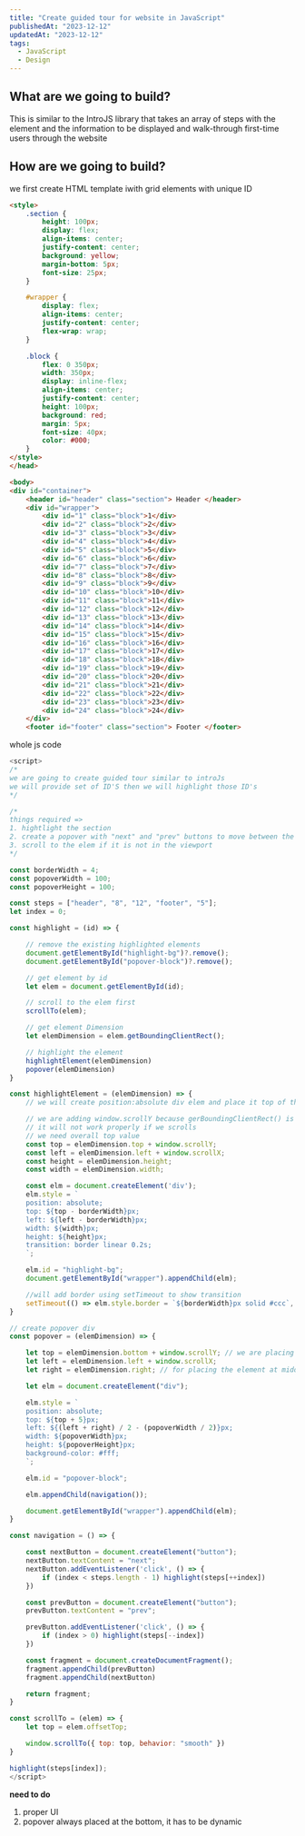 ```yaml
---
title: "Create guided tour for website in JavaScript"
publishedAt: "2023-12-12"
updatedAt: "2023-12-12"
tags:
  - JavaScript
  - Design
---
```


## What are we going to build?

This is similar to the IntroJS library that takes an array of steps with the element and the information to be displayed and walk-through first-time users through the website

## How are we going to build?

we first create HTML template iwith grid elements with unique ID

```html
<style>
    .section {
        height: 100px;
        display: flex;
        align-items: center;
        justify-content: center;
        background: yellow;
        margin-bottom: 5px;
        font-size: 25px;
    }

    #wrapper {
        display: flex;
        align-items: center;
        justify-content: center;
        flex-wrap: wrap;
    }

    .block {
        flex: 0 350px;
        width: 350px;
        display: inline-flex;
        align-items: center;
        justify-content: center;
        height: 100px;
        background: red;
        margin: 5px;
        font-size: 40px;
        color: #000;
    }
</style>
</head>

<body>
<div id="container">
    <header id="header" class="section"> Header </header>
    <div id="wrapper">
        <div id="1" class="block">1</div>
        <div id="2" class="block">2</div>
        <div id="3" class="block">3</div>
        <div id="4" class="block">4</div>
        <div id="5" class="block">5</div>
        <div id="6" class="block">6</div>
        <div id="7" class="block">7</div>
        <div id="8" class="block">8</div>
        <div id="9" class="block">9</div>
        <div id="10" class="block">10</div>
        <div id="11" class="block">11</div>
        <div id="12" class="block">12</div>
        <div id="13" class="block">13</div>
        <div id="14" class="block">14</div>
        <div id="15" class="block">15</div>
        <div id="16" class="block">16</div>
        <div id="17" class="block">17</div>
        <div id="18" class="block">18</div>
        <div id="19" class="block">19</div>
        <div id="20" class="block">20</div>
        <div id="21" class="block">21</div>
        <div id="22" class="block">22</div>
        <div id="23" class="block">23</div>
        <div id="24" class="block">24</div>
    </div>
    <footer id="footer" class="section"> Footer </footer>
```

whole js code
```js
<script>
/*
we are going to create guided tour similar to introJs
we will provide set of ID'S then we will highlight those ID's
*/

/*
things required =>
1. hightlight the section
2. create a popover with "next" and "prev" buttons to move between the steps
3. scroll to the elem if it is not in the viewport
*/

const borderWidth = 4;
const popoverWidth = 100;
const popoverHeight = 100;

const steps = ["header", "8", "12", "footer", "5"];
let index = 0;

const highlight = (id) => {

    // remove the existing highlighted elements
    document.getElementById("highlight-bg")?.remove();
    document.getElementById("popover-block")?.remove();

    // get element by id
    let elem = document.getElementById(id);

    // scroll to the elem first
    scrollTo(elem);

    // get element Dimension
    let elemDimension = elem.getBoundingClientRect();

    // highlight the element
    highlightElement(elemDimension)
    popover(elemDimension)
}

const highlightElement = (elemDimension) => {
    // we will create position:absolute div elem and place it top of the element

    // we are adding window.scrollY because gerBoundingClientRect() is relative to viewPort
    // it will not work properly if we scrolls 
    // we need overall top value
    const top = elemDimension.top + window.scrollY;
    const left = elemDimension.left + window.scrollX;
    const height = elemDimension.height;
    const width = elemDimension.width;

    const elm = document.createElement('div');
    elm.style = `
    position: absolute;
    top: ${top - borderWidth}px;
    left: ${left - borderWidth}px;
    width: ${width}px;
    height: ${height}px;
    transition: border linear 0.2s;
    `;

    elm.id = "highlight-bg";
    document.getElementById("wrapper").appendChild(elm);

    //will add border using setTimeout to show transition
    setTimeout(() => elm.style.border = `${borderWidth}px solid #ccc`, 0)
}

// create popover div
const popover = (elemDimension) => {

    let top = elemDimension.bottom + window.scrollY; // we are placing the popover at the bottom of the element
    let left = elemDimension.left + window.scrollX;
    let right = elemDimension.right; // for placing the element at middle

    let elm = document.createElement("div");

    elm.style = `
    position: absolute;
    top: ${top + 5}px;
    left: ${(left + right) / 2 - (popoverWidth / 2)}px;
    width: ${popoverWidth}px;
    height: ${popoverHeight}px;
    background-color: #fff;
    `;

    elm.id = "popover-block";

    elm.appendChild(navigation());

    document.getElementById("wrapper").appendChild(elm);
}

const navigation = () => {

    const nextButton = document.createElement("button");
    nextButton.textContent = "next";
    nextButton.addEventListener('click', () => {
        if (index < steps.length - 1) highlight(steps[++index])
    })

    const prevButton = document.createElement("button");
    prevButton.textContent = "prev";

    prevButton.addEventListener('click', () => {
        if (index > 0) highlight(steps[--index])
    })

    const fragment = document.createDocumentFragment();
    fragment.appendChild(prevButton)
    fragment.appendChild(nextButton)

    return fragment;
}

const scrollTo = (elem) => {
    let top = elem.offsetTop;

    window.scrollTo({ top: top, behavior: "smooth" })
}

highlight(steps[index]);
</script>
```

**need to do**
1. proper UI
2. popover always placed at the bottom, it has to be dynamic